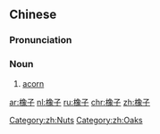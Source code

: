 ==Chinese==
{{zh-forms}}

===Pronunciation===
{{zh-pron
|m=xiàngzǐ
|c=zoeng6 zi2
|cat=n
}}

===Noun===
{{zh-noun}}

# [[acorn]]

[[Category:zh:Nuts]]
[[Category:zh:Oaks]]

[[ar:橡子]]
[[nl:橡子]]
[[ru:橡子]]
[[chr:橡子]]
[[zh:橡子]]
